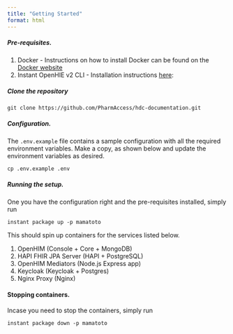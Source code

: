 ```yaml
---
title: "Getting Started"
format: html
---
```



##### Pre-requisites.

1. Docker - Instructions on how to install Docker can be found on the [Docker website](https://www.docker.com/get-started/)
2. Instant OpenHIE v2 CLI - Installation instructions [here](https://jembi.gitbook.io/instant-v2/getting-started/quick-start): 

##### Clone the repository

`git clone https://github.com/PharmAccess/hdc-documentation.git`


##### Configuration.

The `.env.example` file contains a sample configuration with all the required environment variables.
Make a copy, as shown below and update the environment variables as desired.

`cp .env.example .env`

##### Running the setup.
One you have the configuration right and the pre-requisites installed, simply run

`instant package up -p mamatoto`

This should spin up containers for the services listed below. 

1. OpenHIM (Console + Core + MongoDB)
2. HAPI FHIR JPA Server (HAPI + PostgreSQL)
3. OpenHIM Mediators (Node.js Express app)
4. Keycloak (Keycloak + Postgres)
5. Nginx Proxy (Nginx)

#### Stopping containers.
Incase you need to stop the containers, simply run

`instant package down -p mamatoto`

